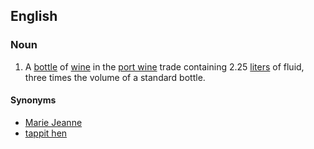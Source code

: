 ==English==
===Noun===
{{en-noun}}
# {{context|rare|lang=en}} A [[bottle]] of [[wine]] in the [[port wine]] trade containing 2.25 [[liter]]s of fluid, three times the volume of a standard bottle.

====Synonyms====
*[[Marie Jeanne]]
*[[tappit hen]]